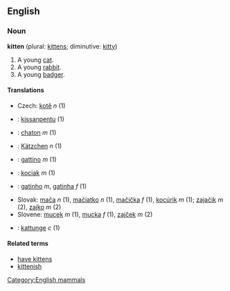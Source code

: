 ==English==
===Noun===
'''kitten''' (plural: [[kittens]]; diminutive: [[kitty]])

#A young [[cat]].
#A young [[rabbit]].
#A young [[badger]].

====Translations====
*Czech: [[kotě]] ''n'' (1)
*{{fi}}: [[kissanpentu]] (1)
*{{fr}}: [[chaton]] ''m'' (1)
*{{de}}: [[Kätzchen]] ''n'' (1)
*{{it}}: [[gattino]] ''m'' (1)
*{{pl}}: [[kociak]] ''m'' (1)
*{{pt}}: [[gatinho]] ''m'', [[gatinha]] ''f'' (1)
*Slovak: [[mača]] ''n'' (1), [[mačiatko]] ''n'' (1), [[mačička]] ''f'' (1), [[kocúrik]] ''m'' (1); [[zajačik]] ''m'' (2), [[zajko]] ''m'' (2)
*Slovene: [[mucek]] ''m'' (1), [[mucka]] ''f'' (1), [[zajček]] ''m'' (2)
*{{sv}}: [[kattunge]] ''c'' (1)

====Related terms====
*[[have kittens]]
*[[kittenish]]

[[Category:English mammals]]